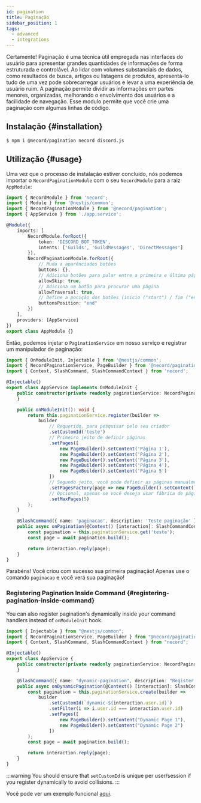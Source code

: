 ```yaml
---
id: pagination
title: Paginação
sidebar_position: 1
tags:
  - advanced
  - integrations
---
```


Certamente! Paginação é uma técnica útil empregada nas interfaces do usuário para apresentar grandes quantidades de informações de forma estruturada e controlável. Ao lidar com volumes substanciais de dados, como resultados de busca, artigos ou listagens de produtos, apresentá-lo tudo de uma vez pode sobrecarregar usuários e levar a uma experiência de usuário ruim. A paginação permite dividir as informações em partes menores, organizadas,
melhorando o envolvimento dos usuários e a facilidade de navegação. Esse modulo permite que você crie uma paginação com algumas linhas de código.

## Instalação {#installation}

```bash npm2yarn
$ npm i @necord/pagination necord discord.js
```

## Utilização {#usage}

Uma vez que o processo de instalação estiver concluído, nós podemos importar o `NecordPaginationModule` com o seu `NecordModule` para a raiz `AppModule`:

```typescript
import { NecordModule } from 'necord';
import { Module } from '@nestjs/common';
import { NecordPaginationModule } from '@necord/pagination';
import { AppService } from './app.service';

@Module({
    imports: [
        NecordModule.forRoot({
            token: 'DISCORD_BOT_TOKEN',
            intents: ['Guilds', 'GuildMessages', 'DirectMessages']
        }),
        NecordPaginationModule.forRoot({
            // Muda a aparênciados botões
            buttons: {},
            // Adiciona botões para pular entre a primeira e última página
            allowSkip: true,
            // Adiciona um botão para procurar uma página
            allowTraversal: true,
            // Define a pocição dos botões (inicio ("start") / fim ("end"))
            buttonsPosition: "end"
        })
    ],
    providers: [AppService]
})
export class AppModule {}
```

Então, podemos injetar o `PaginationService` em nosso serviço e registrar um manipulador de paginação:

```typescript
import { OnModuleInit, Injectable } from '@nestjs/common';
import { NecordPaginationService, PageBuilder } from '@necord/pagination';
import { Context, SlashCommand, SlashCommandContext } from 'necord';

@Injectable()
export class AppService implements OnModuleInit {
    public constructor(private readonly paginationService: NecordPaginationService) {
    }

    public onModuleInit(): void {
        return this.paginationService.register(builder =>
            builder
                // Requerido, para pesquisar pelo seu criador
                .setCustomId('teste')
                // Primeiro jeito de definir páginas
                .setPages([
                    new PageBuilder().setContent('Página 1'),
                    new PageBuilder().setContent('Página 2'),
                    new PageBuilder().setContent('Página 3'),
                    new PageBuilder().setContent('Página 4'),
                    new PageBuilder().setContent('Página 5')
                ])
                // Segundo jeito, você pode definir as páginas manualmente usando o método `setPages`
                .setPagesFactory(page => new PageBuilder().setContent(`Página ${page}`))
                // Opcional, apenas se você deseja usar fábrica de páginas
                .setMaxPages(5)
        );
    }

    @SlashCommand({ name: 'paginacao', description: 'Teste paginação' })
    public async onPagination(@Context() [interaction]: SlashCommandContext) {
        const pagination = this.paginationService.get('teste');
        const page = await pagination.build();

        return interaction.reply(page);
    }
}
```

Parabéns! Você criou com sucesso sua primeira paginação!
Apenas use o comando `paginacao` e você verá sua paginação!

### Registering Pagination Inside Command {#registering-pagination-inside-command}

You can also register pagination's dynamically inside your command handlers instead of `onModuleInit` hook.

```ts
import { Injectable } from "@nestjs/common";
import { NecordPaginationService, PageBuilder } from "@necord/pagination";
import { Context, SlashCommand, SlashCommandContext } from "necord";

@Injectable()
export class AppService {
    public constructor(private readonly paginationService: NecordPaginationService) {
    }

    @SlashCommand({ name: "dynamic-pagination", description: "Register pagination inside command" })
    public async onDynamicPagination(@Context() [interaction]: SlashCommandContext) {
        const pagination = this.paginationService.create(builder =>
            builder
                .setCustomId(`dynamic-${interaction.user.id}`)
                .setFilter(i => i.user.id === interaction.user.id)
                .setPages([
                    new PageBuilder().setContent("Dynamic Page 1"),
                    new PageBuilder().setContent("Dynamic Page 2")
                ])
        );
        const page = await pagination.build();

        return interaction.reply(page);
    }
}
```

:::warning
You should ensure that `setCustomId` is unique per user/session if you register dynamically to avoid collisions.
:::

Você pode ver um exemplo funcional [aqui](https://github.com/necordjs/examples/tree/master/06-pagination).
